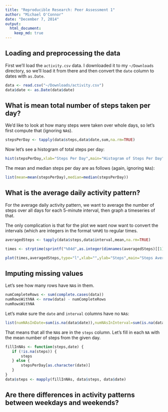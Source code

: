 ```yaml
---
title: "Reproducible Research: Peer Assessment 1"
author: "Michael O'Connor"
date: "December 7, 2014"
output:
  html_document:
    keep_md: true
---
```


## Loading and preprocessing the data

First we'll load the `activity.csv` data.  I downloaded it to my
`~/Downloads` directory, so we'll load it from there and then convert
the `date` column to dates with `as.Date`.

```r
data <- read.csv("~/Downloads/activity.csv")
data$date <- as.Date(data$date)
```

## What is mean total number of steps taken per day?

We'd like to look at how many steps were taken over whole days,
so let's first compute that (ignoring `NA`s).

```r
stepsPerDay <- tapply(data$steps,data$date,sum,na.rm=TRUE)
```

Now let's see a histogram of total steps per day:

```r
hist(stepsPerDay,xlab="Steps Per Day",main="Histogram of Steps Per Day")
```

The mean and median steps per day are as follows (again, ignoring
`NA`s):

```r
list(mean=mean(stepsPerDay),median=median(stepsPerDay))
```

## What is the average daily activity pattern?

For the average daily activity pattern, we want to average the number
of steps over all days for each 5-minute interval, then graph a
timeseries of that.

The only complication is that for the plot we want now want to convert
the intervals (which are integers in the format `%H%M`) to regular times.

```r
averagedSteps <- tapply(data$steps,data$interval,mean,na.rm=TRUE)

times <- strptime(sprintf("%04d",as.integer(dimnames(averagedSteps)[[1]])),format="%H%M")

plot(times,averagedSteps,type="l",xlab="",ylab="Steps",main="Steps Averaged Over 5-Minute Intervals",col="blue",lwd=3,tck=1)
```


## Imputing missing values

Let's see how many rows have `NA`s in them.

```r
numCompleteRows <- sum(complete.cases(data))
numRowsWithNA <- nrow(data) - numCompleteRows
numRowsWithNA
```

Let's make sure the `date` and `interval` columns have no `NA`s:
```r
list(numNAsInDate=sum(is.na(data$date)),numNAsInInterval=sum(is.na(data$interval)))
```

That means that all the `NA`s are in the `steps` column.  Let's fill
in each `NA` with the mean number of steps from the given day.

```r
fillInNAs <- function(steps,date) {
   if (!is.na(steps)) {
       steps
   } else {
       stepsPerDay[as.character(date)]
   }
}
data$steps <- mapply(fillInNAs, data$steps, data$date)
```

## Are there differences in activity patterns between weekdays and weekends?
